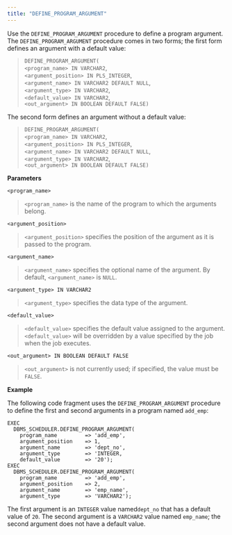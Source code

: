 ```yaml
---
title: "DEFINE_PROGRAM_ARGUMENT"
---
```


Use the `DEFINE_PROGRAM_ARGUMENT` procedure to define a program argument. The `DEFINE_PROGRAM_ARGUMENT` procedure comes in two forms; the first form defines an argument with a default value:

> `DEFINE_PROGRAM_ARGUMENT(`  
> `<program_name> IN VARCHAR2`,  
> `<argument_position> IN PLS_INTEGER`,  
> `<argument_name> IN VARCHAR2 DEFAULT NULL`,  
> `<argument_type> IN VARCHAR2`,  
> `<default_value> IN VARCHAR2`,  
> `<out_argument> IN BOOLEAN DEFAULT FALSE)`

The second form defines an argument without a default value:

> `DEFINE_PROGRAM_ARGUMENT(`  
> `<program_name> IN VARCHAR2`,  
> `<argument_position> IN PLS_INTEGER`,  
> `<argument_name> IN VARCHAR2 DEFAULT NULL`,  
> `<argument_type> IN VARCHAR2`,  
> `<out_argument> IN BOOLEAN DEFAULT FALSE)`

**Parameters**

`<program_name>`

> `<program_name>` is the name of the program to which the arguments belong.

`<argument_position>`

> `<argument_position>` specifies the position of the argument as it is passed to the program.

`<argument_name>`

> `<argument_name>` specifies the optional name of the argument. By default, `<argument_name>` is `NULL`.

`<argument_type> IN VARCHAR2`

> `<argument_type>` specifies the data type of the argument.

`<default_value>`

> `<default_value>` specifies the default value assigned to the argument. `<default_value>` will be overridden by a value specified by the job when the job executes.

`<out_argument> IN BOOLEAN DEFAULT FALSE`

> `<out_argument>` is not currently used; if specified, the value must be `FALSE`.

**Example**

The following code fragment uses the `DEFINE_PROGRAM_ARGUMENT` procedure to define the first and second arguments in a program named `add_emp`:

``` text
EXEC
  DBMS_SCHEDULER.DEFINE_PROGRAM_ARGUMENT(
    program_name         => 'add_emp',
    argument_position    => 1,
    argument_name        => 'dept_no',
    argument_type        => 'INTEGER,
    default_value        => '20');
EXEC
  DBMS_SCHEDULER.DEFINE_PROGRAM_ARGUMENT(
    program_name         => 'add_emp',
    argument_position    => 2,
    argument_name        => 'emp_name',
    argument_type        => 'VARCHAR2');
```

The first argument is an `INTEGER` value named`dept_no` that has a default value of `20`. The second argument is a `VARCHAR2` value named `emp_name`; the second argument does not have a default value.
